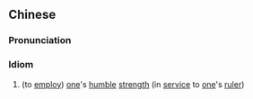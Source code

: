 {{also|犬马之力}}
==Chinese==
{{zh-forms|s=犬马之力|type=211}}

===Pronunciation===
{{zh-pron
|m=quǎnmǎ zhī lì
|cat=id
}}

===Idiom===
{{zh-idiom}}

# {{lb|zh|archaic}} (to [[employ]]) [[one]]'s [[humble]] [[strength]] (in [[service]] to [[one]]'s [[ruler]])
